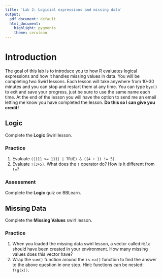 ```yaml
---
title: 'Lab 2: Logicial expressions and missing data'
output:
  pdf_document: default
  html_document:
    highlight: pygments
    theme: cerulean
---
```


# Introduction 
The goal of this lab is to introduce you to how R evaluates logical expressions and how it handles missing values in data. You will be completing two Swirl lessons. Each lesson will take anywhere from 10-30 minutes and you can stop and restart them at any time. You can type `bye()` to exit and save your progress, just be sure to use the same name each time. At the end of the lesson you will have the option to send me an email letting me know you have completed the lesson. **Do this so I can give you credit!**


## Logic

Complete the **Logic** Swirl lesson. 

### Practice

1. Evaluate ``((111 >= 111) | TRUE) & ((4 + 1) != 5)``
2. Evaluate `!(3+5)`. What does the `!` operator do? How is it different from `!=`? 

### Assessment
Complete the **Logic** quiz on BBLearn.

## Missing Data

Complete the **Missing Values** swirl lesson. 

### Practice

1. When you loaded the missing data swirl lesson, a vector called `Nile` should have been created in your environment. How many missing values does this vector have?
2. Wrap the `sum()` function around the `is.na()` function to find the answer to the above question in one step. Hint: functions can be nested: `f(g(x))`.



<!-- Assessment questions -->

